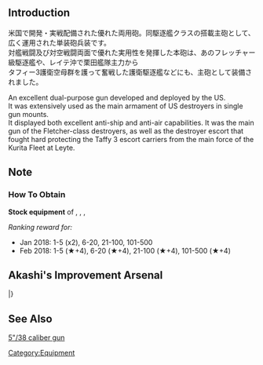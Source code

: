 {{EquipmentInfo|284}}

==Introduction==
米国で開発・実戦配備された優れた両用砲。同駆逐艦クラスの搭載主砲として、広く運用された単装砲兵装です。<br>
対艦戦闘及び対空戦闘両面で優れた実用性を発揮した本砲は、あのフレッチャー級駆逐艦や、レイテ沖で栗田艦隊主力から<br>
タフィー3護衛空母群を護って奮戦した護衛駆逐艦などにも、主砲として装備されました。

An excellent dual-purpose gun developed and deployed by the US. <br>
It was extensively used as the main armament of US destroyers in single gun mounts.<br>
It displayed both excellent anti-ship and anti-air capabilities. It was the main gun of the Fletcher-class destroyers, as well as the destroyer escort that fought hard protecting the Taffy 3 escort carriers from the main force of the Kurita Fleet at Leyte.

==Note==
<div class="mw-collapsible"><h3>How To Obtain</h3>
<div class="mw-collapsible-content">
'''Stock equipment''' of {{Ship/Link|Fletcher}}, {{Ship/Link|Johnston}}, {{Ship/Link|Samuel B. Roberts Kai}}, {{Ship/Link|Samuel B. Roberts}}

''Ranking reward for:''
* Jan 2018: 1-5 (x2), 6-20, 21-100, 101-500
* Feb 2018: 1-5 (★+4), 6-20 (★+4), 21-100 (★+4), 101-500 (★+4)

</div></div>

==Akashi's Improvement Arsenal==
{{AkashiWorkshop}}
{{AkashiWorkshopLine
|Name=5inch Naval Gun Mk.30
|ItemType=GreenGunDP
|Fuel=30
|Ammo=80
|Steel=180
|Baux=160
|Mats0-5=10/12
|Mats6-9=12/18
|Mats10=-
|Screws0-5=6/7
|Screws6-9=8/10
|Screws10=-
|EquipConsume0-5=2x{{GreenGunDP|10cm Twin High-Angle Mount}}
|EquipConsume6-9=2x{{GreenGunDP|12.7cm Twin High-Angle Mount (Late Model)}}
|EquipConsume10=-
|Sun=S<br>J
|Mon=S
|Tue=S
|Wed=S
|Thu=S<br>J
|Fri=S<br>J
|Sat=S<br>J
|2ndShip=[[Samuel B. Roberts]]<br>[[Johnston]]
}}
|}

==See Also==
[[wikipedia:5"/38_caliber_gun|5"/38 caliber gun]]

{{Equipmentlist}}
[[Category:Equipment]]